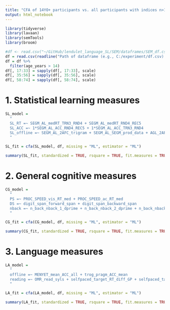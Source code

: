 ```yaml
---
title: "CFA of 14YO+ participants vs. all participants with indices n>100"
output: html_notebook
---
```


```r
library(tidyverse)
library(lavaan)
library(semTools)
library(broom)
```

```r
#df <- read.csv("~/GitHub/lendulet_language_SL/SEM/dataframes/SEM_df.csv")
df = read.csv(readline("Path of dataframe (e.g., C:/experiment/df.csv): "))
df = df %>% 
  filter(age_years > 14)
df[, 17:33] = sapply(df[, 17:33], scale)
df[, 35:56] = sapply(df[, 35:56], scale)
df[, 58:74] = sapply(df[, 58:74], scale)
```

# 1. Statistical learning measures

```r
SL_model =
  "
  SL_RT =~ SEGM_AL_medRT_TRN3_RND4 + SEGM_AL_medRT_RND4_REC5
  SL_ACC =~ 1*SEGM_AL_ACC_RND4_REC5 + 1*SEGM_AL_ACC_TRN3_RND4
  SL_offline =~ SEGM_AL_2AFC_trigram + SEGM_AL_SEGM_prod_data + AGL_2AFC_phr + AGL_2AFC_sent + AGL_prod
  "
```

```r
SL_fit = cfa(SL_model, df, missing = "ML", estimator = "ML")
```

```r
summary(SL_fit, standardized = TRUE, rsquare = TRUE, fit.measures = TRUE)
```

# 2. General cognitive measures

```r
CG_model =
  "
  PS =~ PROC_SPEED_vis_RT_med + PROC_SPEED_ac_RT_med
  DS =~ digit_span_forward_span + digit_span_backward_span
  nback =~ n_back_nback_1_dprime + n_back_nback_2_dprime + n_back_nback_3_dprime
  "
```

```r
CG_fit = cfa(CG_model, df, missing = "ML", estimator = "ML")
```

```r
summary(CG_fit, standardized = TRUE, rsquare = TRUE, fit.measures = TRUE)
```

# 3. Language measures

```r
LA_model =
  "
  offline =~ MENYET_mean_ACC_all + trog_pragm_ACC_mean
  reading =~ OMR_read_syls + selfpaced_target_RT_diff_GP + selfpaced_target_RT_diff_sertes
  "
```

```r
LA_fit = cfa(LA_model, df, missing = "ML", estimator = "ML")
```

```r
summary(LA_fit, standardized = TRUE, rsquare = TRUE, fit.measures = TRUE)
```
